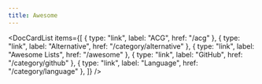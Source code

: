 ```yaml
---
title: Awesome
---
```



<DocCardList
  items={[
    { type: "link", label: "ACG", href: "/acg" },
    { type: "link", label: "Alternative", href: "/category/alternative" },
    { type: "link", label: "Awesome Lists", href: "/awesome" },
    { type: "link", label: "GitHub", href: "/category/github" },
    { type: "link", label: "Language", href: "/category/language" },
  ]}
/>
